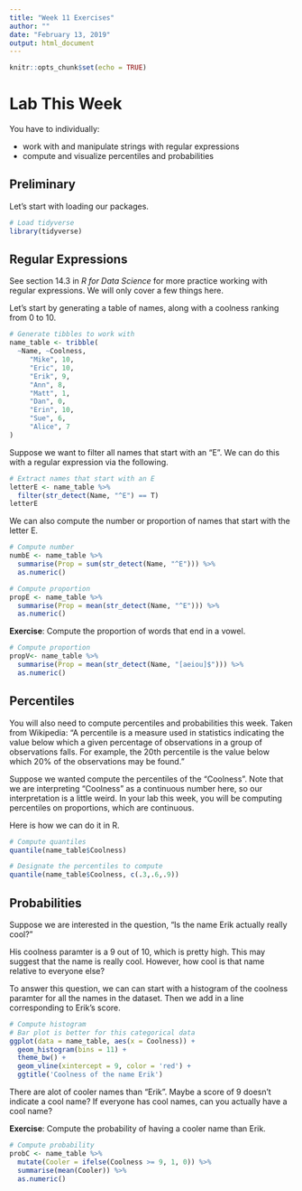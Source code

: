 ```yaml
---
title: "Week 11 Exercises"
author: ""
date: "February 13, 2019"
output: html_document
---
```


```r
knitr::opts_chunk$set(echo = TRUE)
```

# Lab This Week

You have to individually:

  * work with and manipulate strings with regular expressions
  * compute and visualize percentiles and probabilities
  
## Preliminary
  
Let's start with loading our packages.

```r

# Load tidyverse
library(tidyverse)
```
  
## Regular Expressions

See section 14.3 in *R for Data Science* for more practice working with regular expressions. We will only cover a few things here.

Let's start by generating a table of names, along with a coolness ranking from 0 to 10.

```r

# Generate tibbles to work with
name_table <- tribble(
  ~Name, ~Coolness,
     "Mike", 10,
     "Eric", 10,
     "Erik", 9,
     "Ann", 8,
     "Matt", 1,
     "Dan", 0,
     "Erin", 10,
     "Sue", 6,
     "Alice", 7
)
```

Suppose we want to filter all names that start with an "E". We can do this with a regular expression via the following.

```r

# Extract names that start with an E
letterE <- name_table %>%
  filter(str_detect(Name, "^E") == T)
letterE
```

We can also compute the number or proportion of names that start with the letter E. 

```r

# Compute number
numbE <- name_table %>%
  summarise(Prop = sum(str_detect(Name, "^E"))) %>%
  as.numeric()

# Compute proportion
propE <- name_table %>%
  summarise(Prop = mean(str_detect(Name, "^E"))) %>%
  as.numeric()
```

**Exercise**: Compute the proportion of words that end in a vowel.

```r

# Compute proportion
propV<- name_table %>%
  summarise(Prop = mean(str_detect(Name, "[aeiou]$"))) %>%
  as.numeric()

```

## Percentiles

You will also need to compute percentiles and probabilities this week. Taken from Wikipedia: "A percentile is a measure used in statistics indicating the value below which a given percentage of observations in a group of observations falls. For example, the 20th percentile is the value below which 20% of the observations may be found."

Suppose we wanted compute the percentiles of the "Coolness". Note that we are interpreting "Coolness" as a continuous number here, so our interpretation is a little weird. In your lab this week, you will be computing percentiles on proportions, which are continuous.

Here is how we can do it in R.

```r

# Compute quantiles
quantile(name_table$Coolness)

# Designate the percentiles to compute
quantile(name_table$Coolness, c(.3,.6,.9))

```

## Probabilities

Suppose we are interested in the question, "Is the name Erik actually really cool?"

His coolness paramter is a 9 out of 10, which is pretty high. This may suggest that the name is really cool. However, how cool is that name relative to everyone else?

To answer this question, we can can start with a histogram of the coolness paramter for all the names in the dataset. Then we add in a line corresponding to Erik's score.

```r

# Compute histogram
# Bar plot is better for this categorical data
ggplot(data = name_table, aes(x = Coolness)) +
  geom_histogram(bins = 11) + 
  theme_bw() +
  geom_vline(xintercept = 9, color = 'red') +
  ggtitle('Coolness of the name Erik')

```

There are alot of cooler names than "Erik". Maybe a score of 9 doesn't indicate a cool name? If everyone has cool names, can you actually have a cool name?

**Exercise**: Compute the probability of having a cooler name than Erik.

```r

# Compute probability
probC <- name_table %>%
  mutate(Cooler = ifelse(Coolness >= 9, 1, 0)) %>%
  summarise(mean(Cooler)) %>%
  as.numeric()

```

